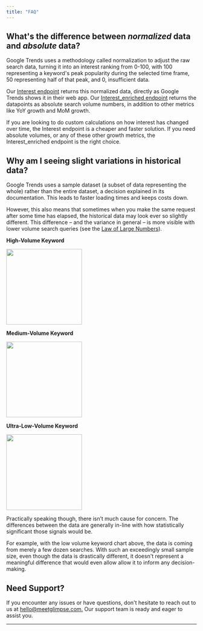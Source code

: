 ```yaml
---
title: "FAQ"
---
```


## What's the difference between _normalized_ data and _absolute_ data?

Google Trends uses a methodology called normalization to adjust the raw search data, turning it into an interest ranking from 0-100, with 100 representing a keyword's peak popularity during the selected time frame, 50 representing half of that peak, and 0, insufficient data.

Our [Interest endpoint](https://glimpse-enterprise.readme.io/reference/get_v1-interest) returns this normalized data, directly as Google Trends shows it in their web app. Our [Interest_enriched endpoint](https://glimpse-enterprise.readme.io/reference/interest-enriched) returns the datapoints as absolute search volume numbers, in addition to other metrics like YoY growth and MoM growth.

If you are looking to do custom calculations on how interest has changed over time, the Interest endpoint is a cheaper and faster solution. If you need absolute volumes, or any of these other growth metrics, the Interest_enriched endpoint is the right choice.

## Why am I seeing slight variations in historical data?

Google Trends uses a sample dataset (a subset of data representing the whole) rather than the entire dataset, a decision explained in its documentation. This leads to faster loading times and keeps costs down.

However, this also means that sometimes when you make the same request after some time has elapsed, the historical data may look ever so slightly different. This difference – and the variance in general – is more visible with lower volume search queries (see the [Law of Large Numbers](https://en.wikipedia.org/wiki/Law_of_large_numbers)).

**High-Volume Keyword**

<Frame>
  <img
    height="200"
    src="/images/faq1.png"
  />
</Frame>

**Medium-Volume Keyword**

<Frame>
  <img
    height="200"
    src="/images/faq2.png"
  />
</Frame>

**Ultra-Low-Volume Keyword**

<Frame>
  <img
    height="200"
    src="/images/faq3.png"
  />
</Frame>

Practically speaking though, there isn’t much cause for concern. The differences between the data are generally in-line with how statistically significant those signals would be.

For example, with the low volume keyword chart above, the data is coming from merely a few dozen searches. With such an exceedingly small sample size, even though the data is drastically different, it doesn't represent a meaningful difference that would even allow allow it to inform any decision-making.

## Need Support?

If you encounter any issues or have questions, don't hesitate to reach out to us at [hello@meetglimpse.com.](mailto:hello@meetglimpse.com.) Our support team is ready and eager to assist you.

---